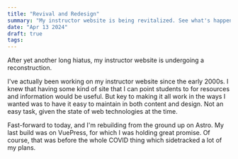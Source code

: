 ```yaml
---
title: "Revival and Redesign"
summary: "My instructor website is being revitalized. See what's happening and what's in store for the future."
date: "Apr 13 2024"
draft: true
tags:
---
```

After yet another long hiatus, my instructor website is undergoing a reconstruction.

I've actually been working on my instructor website since the early 2000s. I knew that having some kind of site that I can point students to for resources and information would be useful. But key to making it all work in the ways I wanted was to have it easy to maintain in both content and design. Not an easy task, given the state of web technologies at the time.

Fast-forward to today, and I'm rebuilding from the ground up on Astro. My last build was on VuePress, for which I was holding great promise. Of course, that was before the whole COVID thing which sidetracked a lot of my plans.